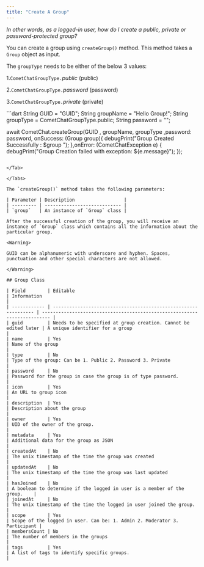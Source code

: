 ```yaml
---
title: "Create A Group"
---
```




*In other words, as a logged-in user, how do I create a public, private or password-protected group?*

You can create a group using `createGroup()` method. This method takes a `Group` object as input.

The `groupType` needs to be either of the below 3 values:

1.`CometChatGroupType.`*public* (public)

2.`CometChatGroupType.`*password* (password)

3.`CometChatGroupType.`*private* (private)

<Tabs>
<Tab title="Dart">
```dart
String GUID = "GUID";
     String groupName = "Hello Group!";
     String groupType = CometChatGroupType.public;
     String password = "";

await CometChat.createGroup(GUID , groupName, groupType ,password: password,
   onSuccess: (Group group){
     debugPrint("Group Created Successfully : $group ");
   },onError: (CometChatException e) {
     debugPrint("Group Creation failed with exception: ${e.message}");
   });
```

</Tab>

</Tabs>

The `createGroup()` method takes the following parameters:

| Parameter | Description                  |
| --------- | ---------------------------- |
| `group`   | An instance of `Group` class |

After the successful creation of the group, you will receive an instance of `Group` class which contains all the information about the particular group.

<Warning>

GUID can be alphanumeric with underscore and hyphen. Spaces, punctuation and other special characters are not allowed.

</Warning>

## Group Class

| Field        | Editable                                                        | Information                                                               |
| ------------ | --------------------------------------------------------------- | ------------------------------------------------------------------------- |
| guid         | Needs to be specified at group creation. Cannot be edited later | A unique identifier for a group                                           |
| name         | Yes                                                             | Name of the group                                                         |
| type         | No                                                              | Type of the group: Can be 1. Public 2. Password 3. Private                |
| password     | No                                                              | Password for the group in case the group is of type password.             |
| icon         | Yes                                                             | An URL to group icon                                                      |
| description  | Yes                                                             | Description about the group                                               |
| owner        | Yes                                                             | UID of the owner of the group.                                            |
| metadata     | Yes                                                             | Additional data for the group as JSON                                     |
| createdAt    | No                                                              | The unix timestamp of the time the group was created                      |
| updatedAt    | No                                                              | The unix timestamp of the time the group was last updated                 |
| hasJoined    | No                                                              | A boolean to determine if the logged in user is a member of the group.    |
| joinedAt     | No                                                              | The unix timestamp of the time the logged in user joined the group.       |
| scope        | Yes                                                             | Scope of the logged in user. Can be: 1. Admin 2. Moderator 3. Participant |
| membersCount | No                                                              | The number of members in the groups                                       |
| tags         | Yes                                                             | A list of tags to identify specific groups.                               |

